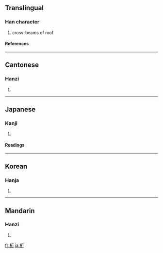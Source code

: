 {{see|航}}

==Translingual==
===Han character===
{{Han char|rn=75|rad=木|as=06|sn=10|four=4192<sub>1</sub>|canj=木竹人弓 (DHON)}}
# cross-beams of roof
====References====
{{Han ref|kx=0525.010|dkj=14754|dj=0913.060|hdz=21201.090|uh=6841|ud=26689|bh=AEEC|bd=44780}}

----
==Cantonese==
===Hanzi===
{{yue-hanzi|jyut=|y=hang4, hong4 hong6}}
# {{defn|Cantonese}}

----
==Japanese==
===Kanji===
{{ja-kanji|grade=|rs=木06}}
# {{defn|Japanese}} 
====Readings====
{{ja-readings|on=[[こう]] (kō)|kun=[[けた]] (keta)}}

----
==Korean==
===Hanja===
{{ko-hanja|hangeul=[[항]], [[형]]|eumhun=|rv=hang, hyeong|mr=hang, hyŏng|y=hang, hyeng}}
# {{defn|Korean}}

----
==Mandarin==
===Hanzi===
{{cmn-hanzi|pin=[[háng]] ([[hang2]])|wg=hang<sup>2</sup>}}
# {{defn|Mandarin}}

[[fr:桁]]
[[ja:桁]]